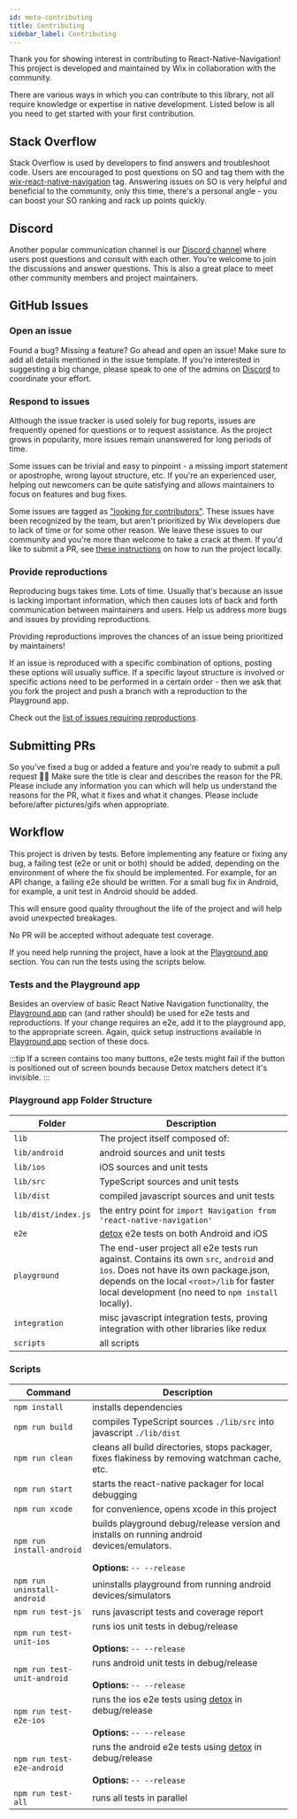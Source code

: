 ```yaml
---
id: meta-contributing
title: Contributing
sidebar_label: Contributing
---
```


Thank you for showing interest in contributing to React-Native-Navigation! This project is developed and maintained by Wix in collaboration with the community.

There are various ways in which you can contribute to this library, not all require knowledge or expertise in native development. Listed below is all you need to get started with your first contribution.

## Stack Overflow

Stack Overflow is used by developers to find answers and troubleshoot code. Users are encouraged to post questions on SO and tag them with the [wix-react-native-navigation](https://stackoverflow.com/questions/tagged/wix-react-native-navigation) tag. Answering issues on SO is very helpful and beneficial to the community, only this time, there's a personal angle - you can boost your SO ranking and rack up points quickly.

## Discord

Another popular communication channel is our [Discord channel](https://discord.gg/DhkZjq2) where users post questions and consult with each other. You're welcome to join the discussions and answer questions. This is also a great place to meet other community members and project maintainers.

## GitHub Issues

### Open an issue
Found a bug? Missing a feature? Go ahead and open an issue! Make sure to add all details mentioned in the issue template. If you're interested in suggesting a big change, please speak to one of the admins on [Discord](#discord) to coordinate your effort.

### Respond to issues
Although the issue tracker is used solely for bug reports, issues are frequently opened for questions or to request assistance. As the project grows in popularity, more issues remain unanswered for long periods of time.

Some issues can be trivial and easy to pinpoint - a missing import statement or apostrophe, wrong layout structure, etc. If you're an experienced user, helping out newcomers can be quite satisfying and allows maintainers to focus on features and bug fixes.

Some issues are tagged as ["looking for contributors"](https://github.com/wix/react-native-navigation/labels/user%3A%20looking%20for%20contributors). These issues have been recognized by the team, but aren't prioritized by Wix developers due to lack of time or for some other reason. We leave these issues to our community and you're more than welcome to take a crack at them. If you'd like to submit a PR, see [these instructions](#running-the-project) on how to run the project locally.

### Provide reproductions
Reproducing bugs takes time. Lots of time. Usually that's because an issue is lacking important information, which then causes lots of back and forth communication between maintainers and users. Help us address more bugs and issues by providing reproductions.

Providing reproductions improves the chances of an issue being prioritized by maintainers!

If an issue is reproduced with a specific combination of options, posting these options will usually suffice. If a specific layout structure is involved or specific actions need to be performed in a certain order - then we ask that you fork the project and push a branch with a reproduction to the Playground app.

Check out the [list of issues requiring reproductions](https://github.com/wix/react-native-navigation/labels/user%3A%20requires%20reproduction).

## Submitting PRs
So you've fixed a bug or added a feature and you're ready to submit a pull request 🎉🎊 Make sure the title is clear and describes the reason for the PR. Please include any information you can which will help us understand the reasons for the PR, what it fixes and what it changes. Please include before/after pictures/gifs when appropriate.

## Workflow
This project is driven by tests. Before implementing any feature or fixing any bug, a failing test (e2e or unit or both) should be added, depending on the environment of where the fix should be implemented. For example, for an API change, a failing e2e should be written. For a small bug fix in Android, for example, a unit test in Android should be added.

This will ensure good quality throughout the life of the project and will help avoid unexpected breakages.

No PR will be accepted without adequate test coverage.

If you need help running the project, have a look at the [Playground app](playground-app) section. You can run the tests using the scripts below. 


### Tests and the Playground app
Besides an overview of basic React Native Navigation functionality, the [Playground app](playground-app) can (and rather should) be used for e2e tests and reproductions. If your change requires an e2e, add it to the playground app, to the appropriate screen. Again, quick setup instructions available in [Playground app](playground-app) section of these docs.

:::tip
If a screen contains too many buttons, e2e tests might fail if the button is positioned out of screen bounds because Detox matchers detect it's invisible.
:::

### Playground app Folder Structure

| Folder | Description |
| ------ | ----------- |
| `lib` | The project itself composed of: |
| `lib/android` | android sources and unit tests |
| `lib/ios` | iOS sources and unit tests |
| `lib/src` | TypeScript sources and unit tests |
| `lib/dist` | compiled javascript sources and unit tests |
| `lib/dist/index.js` | the entry point for `import Navigation from 'react-native-navigation'` |
| `e2e` | [detox](https://github.com/wix/detox) e2e tests on both Android and iOS |
| `playground` | The end-user project all e2e tests run against. Contains its own `src`, `android` and `ios`. Does not have its own package.json, depends on the local `<root>/lib` for faster local development (no need to `npm install` locally). |
| `integration` | misc javascript integration tests, proving integration with other libraries like redux |
| `scripts` | all scripts |

### Scripts

| Command | Description |
| ------- | ----------- |
| `npm install` | installs dependencies |
| `npm run build` | compiles TypeScript sources `./lib/src` into javascript `./lib/dist` |
| `npm run clean` | cleans all build directories, stops packager, fixes flakiness by removing watchman cache, etc. |
| `npm run start` | starts the react-native packager for local debugging |
| `npm run xcode` | for convenience, opens xcode in this project |
| `npm run install-android`  |  builds playground debug/release version and installs on running android devices/emulators. <br></br> **Options:** `-- --release` |
| `npm run uninstall-android` | uninstalls playground from running android devices/simulators |
| `npm run test-js` | runs javascript tests and coverage report |
| `npm run test-unit-ios` | runs ios unit tests in debug/release <br></br> **Options:** `-- --release` |
| `npm run test-unit-android` | runs android unit tests in debug/release <br></br> **Options:** `-- --release` |
| `npm run test-e2e-ios` | runs the ios e2e tests using [detox](https://github.com/wix/detox) in debug/release <br></br> **Options:** `-- --release`|
| `npm run test-e2e-android` | runs the android e2e tests using [detox](https://github.com/wix/detox) in debug/release <br></br> **Options:** `-- --release` |
| `npm run test-all` | runs all tests in parallel |
